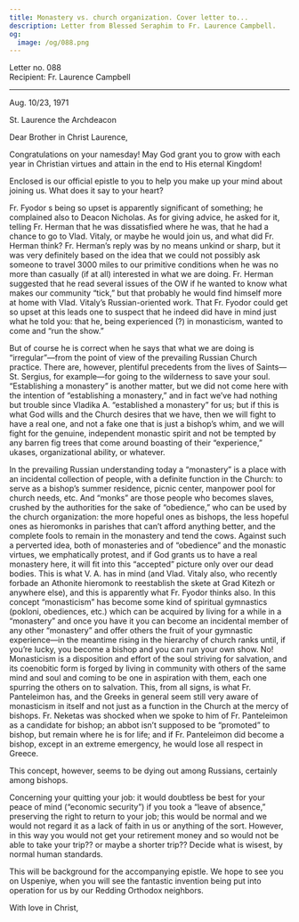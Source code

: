 ```yaml
---
title: Monastery vs. church organization. Cover letter to...
description: Letter from Blessed Seraphim to Fr. Laurence Campbell.
og:
  image: /og/088.png
---
```


<div style={{textAlign:'right', fontFamily:'monospace'}}>Letter no. 088</div>
<div style={{textAlign:'left', fontFamily:'monospace'}}>Recipient: Fr. Laurence Campbell</div>

---

Aug. 10/23, 1971

St. Laurence the Archdeacon

Dear Brother in Christ Laurence,

Congratulations on your namesday! May God grant you to grow with each year in Christian virtues and attain in the end to His eternal Kingdom!

Enclosed is our official epistle to you to help you make up your mind about joining us. What does it say to your heart?

Fr. Fyodor s being so upset is apparently significant of something; he complained also to Deacon Nicholas. As for giving advice, he asked for it, telling Fr. Herman that he was dissatisfied where he was, that he had a chance to go to Vlad. Vitaly, or maybe he would join us, and what did Fr. Herman think? Fr. Herman’s reply was by no means unkind or sharp, but it was very definitely based on the idea that we could not possibly ask someone to travel 3000 miles to our primitive conditions when he was no more than casually (if at all) interested in what we are doing. Fr. Herman suggested that he read several issues of the OW if he wanted to know what makes our community “tick,” but that probably he would find himself more at home with Vlad. Vitaly’s Russian-oriented work. That Fr. Fyodor could get so upset at this leads one to suspect that he indeed did have in mind just what he told you: that he, being experienced (?) in monasticism, wanted to come and “run the show.”

But of course he is correct when he says that what we are doing is “irregular”—from the point of view of the prevailing Russian Church practice. There are, however, plentiful precedents from the lives of Saints—St. Sergius, for example—for going to the wilderness to save your soul. “Establishing a monastery” is another matter, but we did not come here with the intention of “establishing a monastery,” and in fact we’ve had nothing but trouble since Vladika A. “established a monastery” for us; but if this is what God wills and the Church desires that we have, then we will fight to have a real one, and not a fake one that is just a bishop’s whim, and we will fight for the genuine, independent monastic spirit and not be tempted by any barren fig trees that come around boasting of their “experience,” ukases, organizational ability, or whatever.

In the prevailing Russian understanding today a “monastery” is a place with an incidental collection of people, with a definite function in the Church: to serve as a bishop’s summer residence, picnic center, manpower pool for church needs, etc. And “monks” are those people who becomes slaves, crushed by the authorities for the sake of “obedience,” who can be used by the church organization: the more hopeful ones as bishops, the less hopeful ones as hieromonks in parishes that can’t afford anything better, and the complete fools to remain in the monastery and tend the cows. Against such a perverted idea, both of monasteries and of “obedience” and the monastic virtues, we emphatically protest, and if God grants us to have a real monastery here, it will fit into this “accepted” picture only over our dead bodies. This is what V. A. has in mind (and Vlad. Vitaly also, who recently forbade an Athonite hieromonk to reestablish the skete at Grad Kitezh or anywhere else), and this is apparently what Fr. Fyodor thinks also. In this concept “monasticism” has become some kind of spiritual gymnastics (pokloni, obediences, etc.) which can be acquired by living for a while in a “monastery” and once you have it you can become an incidental member of any other “monastery” and offer others the fruit of your gymnastic experience—in the meantime rising in the hierarchy of church ranks until, if you’re lucky, you become a bishop and you can run your own show. No! Monasticism is a disposition and effort of the soul striving for salvation, and its coenobitic form is forged by living in community with others of the same mind and soul and coming to be one in aspiration with them, each one spurring the others on to salvation. This, from all signs, is what Fr. Panteleimon has, and the Greeks in general seem still very aware of monasticism in itself and not just as a function in the Church at the mercy of bishops. Fr. Neketas was shocked when we spoke to him of Fr. Panteleimon as a candidate for bishop; an abbot isn’t supposed to be “promoted” to bishop, but remain where he is for life; and if Fr. Panteleimon did become a bishop, except in an extreme emergency, he would lose all respect in Greece.

This concept, however, seems to be dying out among Russians, certainly among bishops.

Concerning your quitting your job: it would doubtless be best for your peace of mind (“economic security”) if you took a “leave of absence,” preserving the right to return to your job; this would be normal and we would not regard it as a lack of faith in us or anything of the sort. However, in this way you would not get your retirement money and so would not be able to take your trip?? or maybe a shorter trip?? Decide what is wisest, by normal human standards.

This will be background for the accompanying epistle. We hope to see you on Uspeniye, when you will see the fantastic invention being put into operation for us by our Redding Orthodox neighbors.

With love in Christ,